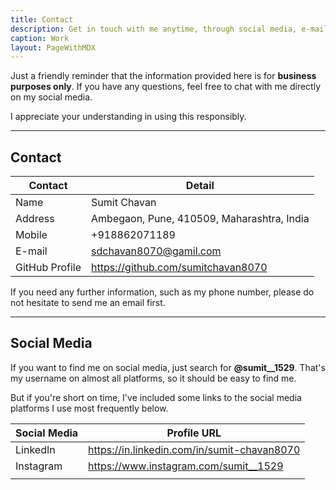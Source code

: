 ```yaml
---
title: Contact
description: Get in touch with me anytime, through social media, e-mail, or phone number.
caption: Work
layout: PageWithMDX
---
```


Just a friendly reminder that the information provided here is for **business purposes only**. If you have any questions, feel free to chat with me directly on my social media.

I appreciate your understanding in using this responsibly.

---

## Contact

| Contact        | Detail                                     |
| -------------- | ------------------------------------------ |
| Name           | Sumit Chavan                               |
| Address        | Ambegaon, Pune, 410509, Maharashtra, India |
| Mobile         | +918862071189                              |
| E-mail         | sdchavan8070@gamil.com                     |
| GitHub Profile | https://github.com/sumitchavan8070         |

If you need any further information, such as my phone number, please do not hesitate to send me an email first.

---

## Social Media

If you want to find me on social media, just search for **@sumit\_\_1529**. That's my username on almost all platforms, so it should be easy to find me.

But if you're short on time, I've included some links to the social media platforms I use most frequently below.

| Social Media | Profile URL                                 |
| ------------ | ------------------------------------------- |
| LinkedIn     | https://in.linkedin.com/in/sumit-chavan8070 |
| Instagram    | https://www.instagram.com/sumit__1529       |
|              |
